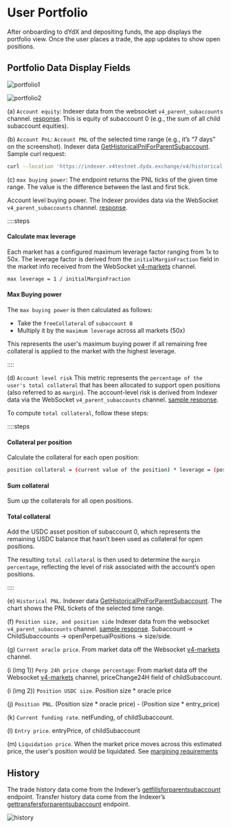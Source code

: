 # User Portfolio

After onboarding to dYdX and depositing funds, the app displays the portfolio view. Once the user places a trade, the app updates to show open positions.


## Portfolio Data Display Fields

![portfolio1](/portfolio1.png)

![portfolio2](/portfolio2.png)


(a) `Account equity`: 
Indexer data from the websocket `v4_parent_subaccounts` channel. [response](/types/parent_subaccounts_update_message). 
This is equity of subaccount 0 (e.g., the sum of all child subaccount equities).

(b) `Account PnL`: 
`Account PNL` of the selected time range (e.g., it’s “7 days” on the screenshot). 
Indexer data [GetHistoricalPnlForParentSubaccount](/indexer-client/http#get-parent-historical-pnl). Sample curl request:

```bash
curl --location 'https://indexer.v4testnet.dydx.exchange/v4/historical-pnl/parentSubaccountNumber?address=dydx1k93udthd0vtzjk465f846qzea3fzq7axnmfqyz&parentSubaccountNumber=0'
 ```
(c) `max buying power`:
The endpoint returns the PNL ticks of the given time range. The value is the difference between the last and first tick.


Account level buying power.  The Indexer provides data via the WebSocket `v4_parent_subaccounts` channel. [response](/types/parent_subaccounts_update_message).  

::::steps

#### Calculate max leverage 
Each market has a configured maximum leverage factor ranging from 1x to 50x. The leverage factor is derived from the `initialMarginFraction` field in the market info received from the WebSocket [v4-markets](/indexer-client/websockets#markets) channel.

```bash
max leverage = 1 / initialMarginFraction
```

#### Max Buying power
The `max buying power` is then calculated as follows:
- Take the `freeCollateral` of `subaccount 0`
- Multiply it by the `maximum leverage` across all markets (50x)

This represents the user's maximum buying power if all remaining free collateral is applied to the market with the highest leverage.

::::

(d) `Account level risk`
This metric represents the `percentage of the user's total collateral` that has been allocated to support open positions (also referred to as `margin`).
The account-level risk is derived from Indexer data via the WebSocket `v4_parent_subaccounts` channel. [sample response](/types/parent_subaccounts_update_message).  

To compute `total collateral`, follow these steps:

::::steps 

#### Collateral per position
Calculate the collateral for each open position:

```bash
position collateral = (current value of the position) * leverage = (position size * current oracle price) * leverage
```

#### Sum collateral
Sum up the collaterals for all open positions.

#### Total collateral
Add the USDC asset position of subaccount 0, which represents the remaining USDC balance that hasn’t been used as collateral for open positions.

The resulting `total collateral` is then used to determine the `margin percentage`, reflecting the level of risk associated with the account’s open positions.

::::


(e) `Historical PNL`.  Indexer data [GetHistoricalPnlForParentSubaccount](/indexer-client/http#get-parent-historical-pnl).  The chart shows the PNL tickets of the selected time range.

(f) `Position size, and position side`   Indexer data from the websocket  `v4_parent_subaccounts` channel.  [sample response]([response](/types/parent_subaccounts_update_message)).  Subaccount -> ChildSubaccounts -> openPerpetualPositions -> size/side.

(g) `Current oracle price`.  From market data off the Websocket [v4-markets](/indexer-client/websockets#markets) channel.

(i (img 1)) `Perp 24h price change percentage`:  From market data off the Websocket [v4-markets](/indexer-client/websockets#markets) channel, priceChange24H field of childSubaccount.

(i (img 2)) `Position USDC size`.  Position size * oracle price

(j) `Position PNL`. (Position size * oracle price) - (Position size * entry_price)

(k) `Current funding rate`.  netFunding, of childSubaccount.

(l) `Entry price`.  entryPrice, of childSubaccount

(m) `Liquidation price`.  When the market price moves across this estimated price, the user's position would be liquidated. See [margining requirements](/concepts/trading/margin)


## History

The trade history data come from the Indexer’s [getfillsforparentsubaccount](/indexer-client/http#get-parent-fills) endpoint. 
Transfer history data come from the Indexer’s [gettransfersforparentsubaccount](/indexer-client/http#get-parent-transfers) endpoint.

![history](/history.png)